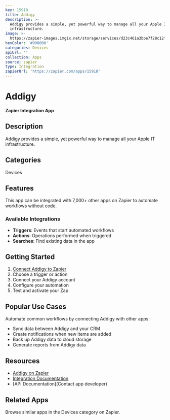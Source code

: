 ```yaml
---
key: 15918
title: Addigy
description: >-
  Addigy provides a simple, yet powerful way to manage all your Apple IT
  infrastructure.
image: >-
  https://zapier-images.imgix.net/storage/services/d23c461a3bbe7f28c12f7a8cb62c8cbb_2.png?auto=format%2Ccompress&ixlib=python-3.0.0&q=50
hexColor: '#000000'
categories: Devices
apiUrl: ''
collection: Apps
source: zapier
type: Integration
zapierUrl: 'https://zapier.com/apps/15918'
---
```

# Addigy

**Zapier Integration App**

## Description

Addigy provides a simple, yet powerful way to manage all your Apple IT infrastructure.

## Categories

Devices

## Features

This app can be integrated with 7,000+ other apps on Zapier to automate workflows without code.

### Available Integrations

- **Triggers**: Events that start automated workflows
- **Actions**: Operations performed when triggered
- **Searches**: Find existing data in the app

## Getting Started

1. [Connect Addigy to Zapier](https://zapier.com/apps/15918)
2. Choose a trigger or action
3. Connect your Addigy account
4. Configure your automation
5. Test and activate your Zap

## Popular Use Cases

Automate common workflows by connecting Addigy with other apps:

- Sync data between Addigy and your CRM
- Create notifications when new items are added
- Back up Addigy data to cloud storage
- Generate reports from Addigy data

## Resources

- [Addigy on Zapier](https://zapier.com/apps/15918)
- [Integration Documentation](https://zapier.com/apps/15918/integrations)
- [API Documentation](Contact app developer)

## Related Apps

Browse similar apps in the Devices category on Zapier.
